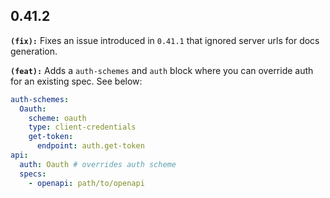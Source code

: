 ## 0.41.2
**`(fix):`** Fixes an issue introduced in `0.41.1` that ignored server urls for docs generation.


**`(feat):`** Adds a `auth-schemes` and `auth` block where you can override auth for an existing spec.
See below:

```generators.yml
auth-schemes:
  Oauth:
    scheme: oauth
    type: client-credentials
    get-token:
      endpoint: auth.get-token
api:
  auth: Oauth # overrides auth scheme
  specs:
    - openapi: path/to/openapi
```


